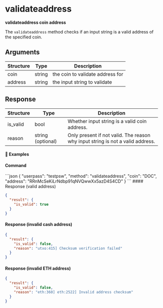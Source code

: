 
# validateaddress

**validateaddress coin address**

The `validateaddress` method checks if an input string is a valid address of the specified coin.

## Arguments

| Structure | Type   | Description                      |
| --------- | ------ | -------------------------------- |
| coin      | string | the coin to validate address for |
| address   | string | the input string to validate     |

## Response

| Structure | Type              | Description                                                                    |
| --------- | ----------------- | ------------------------------------------------------------------------------ |
| is\_valid | bool              | Whether input string is a valid coin address.                                  |
| reason    | string (optional) | Only present if not valid. The reason why input string is not a valid address. |

#### 📌 Examples

#### Command

<CodeGroup title="" tag="POST" label="validateaddress" mm2MethodDecorate="true">
  ```json
  {
    "userpass": "testpsw",
    "method": "validateaddress",
    "coin": "DOC",
    "address": "RRnMcSeKiLrNdbp91qNVQwwXx5azD4S4CD"
  }
  ```
</CodeGroup>

<CollapsibleSection expandedText="Hide Response" collapsedText="Show Response">
  #### Response (valid address)

  ```json
  {
    "result": {
      "is_valid": true
    }
  }
  ```

  #### Response (invalid cash address)

  ```json
  {
    "result": {
      "is_valid": false,
      "reason": "utxo:415] Checksum verification failed"
    }
  }
  ```

  #### Response (invalid ETH address)

  ```json
  {
    "result": {
      "is_valid": false,
      "reason": "eth:360] eth:2522] Invalid address checksum"
    }
  }
  ```
</CollapsibleSection>
